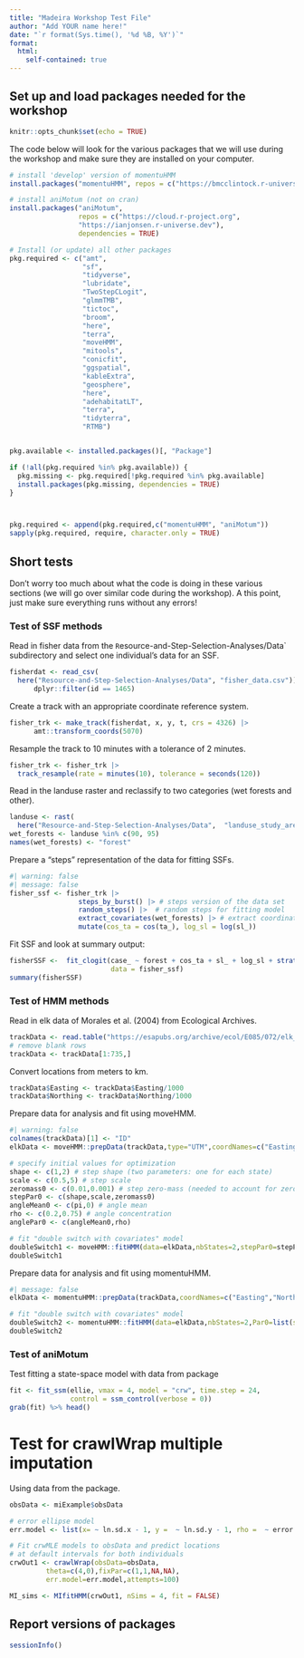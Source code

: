 ```yaml
---
title: "Madeira Workshop Test File"
author: "Add YOUR name here!"
date: "`r format(Sys.time(), '%d %B, %Y')`"
format: 
  html:
    self-contained: true
---
```



## Set up and load packages needed for the workshop

```r
knitr::opts_chunk$set(echo = TRUE)
``` 

The code below will look for the various packages that we will use during the workshop and make sure they are installed on your computer. 

<!--- Please add any that are missing! --->


```r
# install 'develop' version of momentuHMM
install.packages("momentuHMM", repos = c("https://bmcclintock.r-universe.dev", "https://cloud.r-project.org"), dependencies = TRUE)

# install aniMotum (not on cran)
install.packages("aniMotum",
                 repos = c("https://cloud.r-project.org",
                 "https://ianjonsen.r-universe.dev"),
                 dependencies = TRUE)

# Install (or update) all other packages
pkg.required <- c("amt",
                  "sf",
                  "tidyverse",
                  "lubridate",
                  "TwoStepCLogit",
                  "glmmTMB",
                  "tictoc",
                  "broom",
                  "here",
                  "terra",
                  "moveHMM",
                  "mitools",
                  "conicfit",
                  "ggspatial",
                  "kableExtra",
                  "geosphere",
                  "here",
                  "adehabitatLT",
                  "terra",
                  "tidyterra",
                  "RTMB")


pkg.available <- installed.packages()[, "Package"]

if (!all(pkg.required %in% pkg.available)) {
  pkg.missing <- pkg.required[!pkg.required %in% pkg.available]
  install.packages(pkg.missing, dependencies = TRUE)
} 



pkg.required <- append(pkg.required,c("momentuHMM", "aniMotum"))
sapply(pkg.required, require, character.only = TRUE)
```
 

## Short tests 

<!--- Insert whatever tests you want here --->

Don't worry too much about what the code is doing in these various sections (we will go over similar code during the workshop). A this point, just make sure everything runs without any errors!


### Test of SSF methods


Read in fisher data from the `R`esource-and-Step-Selection-Analyses/Data` subdirectory and select one individual's data for an SSF.
```r
fisherdat <- read_csv(
  here("Resource-and-Step-Selection-Analyses/Data", "fisher_data.csv")) |>
      dplyr::filter(id == 1465) 
```

Create  a track with an appropriate coordinate reference system.
```r
fisher_trk <- make_track(fisherdat, x, y, t, crs = 4326) |>
      amt::transform_coords(5070)
```

Resample the track to 10 minutes with a tolerance of 2 minutes.

```r
fisher_trk <- fisher_trk |>
  track_resample(rate = minutes(10), tolerance = seconds(120)) 
```
 

Read in the landuse raster and reclassify to two categories (wet forests and other).

```r
landuse <- rast(
  here("Resource-and-Step-Selection-Analyses/Data",  "landuse_study_area.tif"))
wet_forests <- landuse %in% c(90, 95)
names(wet_forests) <- "forest"
```

Prepare a "steps" representation of the data for fitting SSFs.
```r
#| warning: false
#| message: false
fisher_ssf <- fisher_trk |> 
                 steps_by_burst() |> # steps version of the data set
                 random_steps() |>  # random steps for fitting model
                 extract_covariates(wet_forests) |> # extract coordinates
                 mutate(cos_ta = cos(ta_), log_sl = log(sl_))
```

Fit SSF and look at summary output:
```r
fisherSSF <-  fit_clogit(case_ ~ forest + cos_ta + sl_ + log_sl + strata(step_id_),
                         data = fisher_ssf)
summary(fisherSSF)
```

### Test of HMM methods

Read in elk data of Morales et al. (2004) from Ecological Archives.
```r
trackData <- read.table("https://esapubs.org/archive/ecol/E085/072/elk_data.txt",sep="\t",header=TRUE)
# remove blank rows
trackData <- trackData[1:735,]
```

Convert locations from meters to km.
```r
trackData$Easting <- trackData$Easting/1000
trackData$Northing <- trackData$Northing/1000
```

Prepare data for analysis and fit using moveHMM.
```r
#| warning: false
colnames(trackData)[1] <- "ID"
elkData <- moveHMM::prepData(trackData,type="UTM",coordNames=c("Easting","Northing"))

# specify initial values for optimization
shape <- c(1,2) # step shape (two parameters: one for each state)
scale <- c(0.5,5) # step scale
zeromass0 <- c(0.01,0.001) # step zero-mass (needed to account for zero step lengths)
stepPar0 <- c(shape,scale,zeromass0)
angleMean0 <- c(pi,0) # angle mean
rho <- c(0.2,0.75) # angle concentration
anglePar0 <- c(angleMean0,rho)

# fit "double switch with covariates" model
doubleSwitch1 <- moveHMM::fitHMM(data=elkData,nbStates=2,stepPar0=stepPar0,anglePar0=anglePar0,stepDist="gamma",angleDist="vm",stationary=TRUE)
doubleSwitch1
```

Prepare data for analysis and fit using momentuHMM.
```r
#| message: false
elkData <- momentuHMM::prepData(trackData,coordNames=c("Easting","Northing"))

# fit "double switch with covariates" model
doubleSwitch2 <- momentuHMM::fitHMM(data=elkData,nbStates=2,Par0=list(step=stepPar0,angle=anglePar0),dist=list(step="gamma",angle="vm"),estAngleMean=list(angle=TRUE),stationary=TRUE)
doubleSwitch2
```

### Test of aniMotum

Test fitting a state-space model with data from package

```r
fit <- fit_ssm(ellie, vmax = 4, model = "crw", time.step = 24,
               control = ssm_control(verbose = 0))
grab(fit) %>% head()
```

# Test for crawlWrap multiple imputation

Using data from the package.

```r
obsData <- miExample$obsData

# error ellipse model
err.model <- list(x= ~ ln.sd.x - 1, y =  ~ ln.sd.y - 1, rho =  ~ error.corr)

# Fit crwMLE models to obsData and predict locations 
# at default intervals for both individuals
crwOut1 <- crawlWrap(obsData=obsData,
         theta=c(4,0),fixPar=c(1,1,NA,NA),
         err.model=err.model,attempts=100)

MI_sims <- MIfitHMM(crwOut1, nSims = 4, fit = FALSE)
```

## Report versions of packages

```r
sessionInfo()
```


